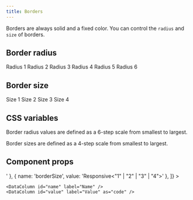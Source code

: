 ```yaml
---
title: Borders
---
```


Borders are always solid and a fixed color. You can control the `radius` and `size` of borders.

## Border radius

<Example gap="5">
  <Label>Radius 1</Label>
  <ExampleBox borderSize="1" borderRadius="1" />
  <Label>Radius 2</Label>
  <ExampleBox borderSize="1" borderRadius="2" />
  <Label>Radius 3</Label>
  <ExampleBox borderSize="1" borderRadius="3" />
  <Label>Radius 4</Label>
  <ExampleBox borderSize="1" borderRadius="4" />
  <Label>Radius 5</Label>
  <ExampleBox borderSize="1" borderRadius="5" />
  <Label>Radius 6</Label>
  <ExampleBox borderSize="1" borderRadius="6" />
</Example>

## Border size

<Example gap="5">
  <Label>Size 1</Label>
  <ExampleBox borderSize="1" borderRadius="3" />
  <Label>Size 2</Label>
  <ExampleBox borderSize="2" borderRadius="3" />
  <Label>Size 3</Label>
  <ExampleBox borderSize="3" borderRadius="3" />
  <Label>Size 4</Label>
  <ExampleBox borderSize="4" borderRadius="3" />
</Example>

## CSS variables

Border radius values are defined as a 6-step scale from smallest to largest.

<Example>
  <DataTable
    data={[
      { name: '--border-radius-1', value: '2px' },
      { name: '--border-radius-2', value: '4px' },
      { name: '--border-radius-3', value: '8px' },
      { name: '--border-radius-4', value: '16px' },
      { name: '--border-radius-5', value: '18px' },
      { name: '--border-radius-6', value: '9999px' },
    ]}
  >
    <DataColumn id="name" label="Name" />
    <DataColumn id="value" label="Value" />
  </DataTable>
</Example>

Border sizes are defined as a 4-step scale from smallest to largest.

<Example>
  <DataTable
    data={[
      { name: '--border-size-1', value: '1px' },
      { name: '--border-size-2', value: '2px' },
      { name: '--border-size-3', value: '4px' },
      { name: '--border-size-4', value: '8px' },
    ]}
  >
    <DataColumn id="name" label="Name" />
    <DataColumn id="value" label="Value" />
  </DataTable>
</Example>

## Component props

<Example>
  <DataTable
    data={[
      { name: 'borderRadius', value: 'Responsive<"1" | "2" | "3" | "4" | "5" | "6">' },
      { name: 'borderSize', value: 'Responsive<"1" | "2" | "3" | "4">' },
    ]}
  >

    <DataColumn id="name" label="Name" />
    <DataColumn id="value" label="Value" as="code" />

  </DataTable>
</Example>
